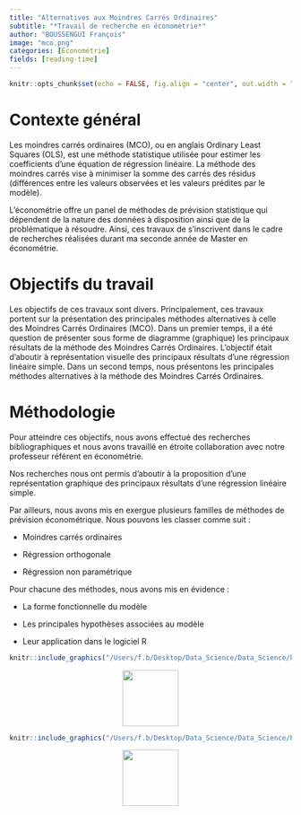 ```yaml
---
title: "Alternatives aux Moindres Carrés Ordinaires"
subtitle: "*Travail de recherche en économétrie*"
author: "BOUSSENGUI François"
image: "mco.png"
categories: [Économétrie]
fields: [reading-time]
---
```


```r
knitr::opts_chunk$set(echo = FALSE, fig.align = "center", out.width = "100%")
```

# Contexte général

Les moindres carrés ordinaires (MCO), ou en anglais Ordinary Least Squares (OLS), est une méthode statistique utilisée pour estimer les coefficients d'une équation de régression linéaire. La méthode des moindres carrés vise à minimiser la somme des carrés des résidus (différences entre les valeurs observées et les valeurs prédites par le modèle).

L'économétrie offre un panel de méthodes de prévision statistique qui dépendent de la nature des données à disposition ainsi que de la problématique à résoudre. Ainsi, ces travaux de s'inscrivent dans le cadre de recherches réalisées durant ma seconde année de Master en économétrie.

# Objectifs du travail

Les objectifs de ces travaux sont divers. Principalement, ces travaux portent sur la présentation des principales méthodes alternatives à celle des Moindres Carrés Ordinaires (MCO). Dans un premier temps, il a été question de présenter sous forme de diagramme (graphique) les principaux résultats de la méthode des Moindres Carrés Ordinaires. L'objectif était d'aboutir à représentation visuelle des principaux résultats d'une régression linéaire simple. Dans un second temps, nous présentons les principales méthodes alternatives à la méthode des Moindres Carrés Ordinaires.

# Méthodologie 

Pour atteindre ces objectifs, nous avons effectué des recherches bibliographiques et nous avons travaillé en étroite collaboration avec notre professeur référent en économétrie.

Nos recherches nous ont permis d'aboutir à la proposition d'une représentation graphique des principaux résultats d'une régression linéaire simple.

Par ailleurs, nous avons mis en exergue plusieurs familles de méthodes de prévision économétrique. Nous pouvons les classer comme suit :

-   Moindres carrés ordinaires

-   Régression orthogonale

-   Régression non paramétrique

Pour chacune des méthodes, nous avons mis en évidence :

-   La forme fonctionnelle du modèle 

-   Les principales hypothèses associées au modèle

-   Leur application dans le logiciel R



```r
knitr::include_graphics("/Users/f.b/Desktop/Data_Science/Data_Science/Personal_portfolio/Personal_portfolio/posts/first/AlternativesMCO.pdf")
```

::: {style="text-align:center;"}
[<img src="down.png" width="100"/>](https://drive.google.com/file/d/1jjlFMDcByaBqEMHDY7o6BApwaPJE7SG-/view?usp=sharing)
:::

```r
knitr::include_graphics("/Users/f.b/Desktop/Data_Science/Data_Science/Personal_portfolio/Personal_portfolio/posts/first/Alternatives aux MCO.pdf")
```

::: {style="text-align:center;"}
[<img src="down.png" width="100"/>](https://drive.google.com/file/d/1ztrNRPl6e0PET4KJlCsIvQOV-YAQ6EfB/view?usp=sharing)
:::


